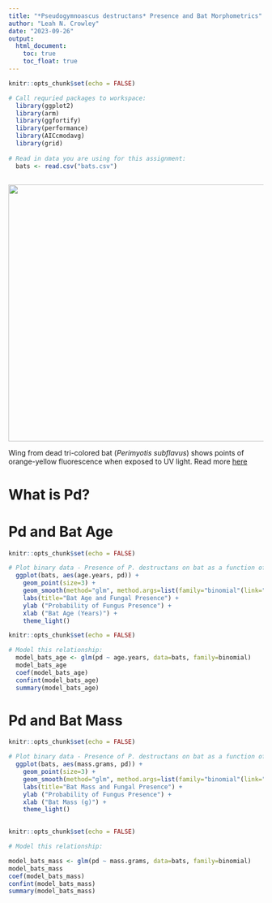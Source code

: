 ```yaml
---
title: "*Pseudogymnoascus destructans* Presence and Bat Morphometrics"
author: "Leah N. Crowley"
date: "2023-09-26"
output:
  html_document:
    toc: true
    toc_float: true
---
```


```r
knitr::opts_chunk$set(echo = FALSE)

# Call requried packages to workspace: 
  library(ggplot2)
  library(arm)
  library(ggfortify)
  library(performance)
  library(AICcmodavg)
  library(grid)
  
# Read in data you are using for this assignment: 
  bats <- read.csv("bats.csv")
  
```

![](C:/Users/lcrowley1/OneDrive%20-%20Austin%20Peay%20State%20University/Desktop/Advanced/4-GLMS/5660_Ex_4/pd.jpg){width="506"}

Wing from dead tri-colored bat (*Perimyotis subflavus*) shows points of orange-yellow fluorescence when exposed to UV light. Read more [here](https://www.usgs.gov/programs/environmental-health-program/science/black-light-detects-white-nose-syndrome-bats)

# What is Pd?

# Pd and Bat Age

```r
knitr::opts_chunk$set(echo = FALSE)

# Plot binary data - Presence of P. destructans on bat as a function of bat age in years
  ggplot(bats, aes(age.years, pd)) +
    geom_point(size=3) +
    geom_smooth(method="glm", method.args=list(family="binomial"(link="logit")), color = "cyan") +
    labs(title="Bat Age and Fungal Presence") +
    ylab ("Probability of Fungus Presence") +
    xlab ("Bat Age (Years)") +
    theme_light()

```

```r
knitr::opts_chunk$set(echo = FALSE)

# Model this relationship: 
  model_bats_age <- glm(pd ~ age.years, data=bats, family=binomial)
  model_bats_age  
  coef(model_bats_age)
  confint(model_bats_age)
  summary(model_bats_age)

```

# Pd and Bat Mass

```r
knitr::opts_chunk$set(echo = FALSE)

# Plot binary data - Presence of P. destructans on bat as a function of bat mass in grams
  ggplot(bats, aes(mass.grams, pd)) +
    geom_point(size=3) +
    geom_smooth(method="glm", method.args=list(family="binomial"(link="logit")), color = "cyan") +
    labs(title="Bat Mass and Fungal Presence") +
    ylab ("Probability of Fungus Presence") +
    xlab ("Bat Mass (g)") +
    theme_light()
  
```

````r
knitr::opts_chunk$set(echo = FALSE)

# Model this relationship:

model_bats_mass <- glm(pd ~ mass.grams, data=bats, family=binomial) 
model_bats_mass
coef(model_bats_mass) 
confint(model_bats_mass) 
summary(model_bats_mass)

````
